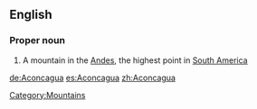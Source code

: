 ==English==
{{wikipedia}}
===Proper noun===
{{en-proper noun}}

# A mountain in the [[Andes]], the highest point in [[South America]]

[[Category:Mountains]]

[[de:Aconcagua]]
[[es:Aconcagua]]
[[zh:Aconcagua]]